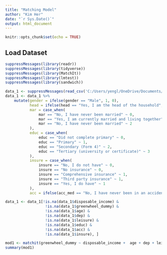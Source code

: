 ```yaml
---
title: "Matching Model"
author: "Kim Her"
date: "`r Sys.Date()`"
output: html_document
---
```


```r
knitr::opts_chunk$set(echo = TRUE)
```

## Load Dataset

```r
suppressMessages(library(readr))
suppressMessages(library(tidyverse))
suppressMessages(library(MatchIt))
suppressMessages(library(lmtest))
suppressMessages(library(sandwich))

data_1 <- suppressMessages(read_csv('C:/Users/yengl/OneDrive/Documents/World Bank Project/appended_df.csv'))
data_1 <- data_1 %>% 
    mutate(gender = ifelse(gender == "Male", 1, 0),
           head = ifelse(head == "Yes, I am the head of the household", 1, 0),
           mar = case_when(
               mar == "No, I have never been married" ~ 0,
               mar == "Yes, I am currently married and living together" ~ 1,
               mar == "No, I have never been married" ~ 2
           ),
           educ = case_when(
               educ == "Did not complete primary" ~ 0,
               educ == "Primary" ~ 1,
               educ == "Secondary (Form 4)" ~ 2,
               educ == "Tertiary (university or certificate)" ~ 3
           ),
           insure = case_when(
               insure == "No, I do not have" ~ 0,
               insure == "No insurance" ~ 0,
               insure == "Comprehensive insurance" ~ 1,
               insure == "Third party insurance" ~ 1,
               insure == "Yes, I do have" ~ 1
           ),
           acc = ifelse(acc_med == "No, I have never been in an accident that required medical care", 0, 1))
```

```r
data_1 <- data_1[!is.na(data_1$disposable_income) & 
                  !is.na(data_1$greenwheel_dummy) & 
                  !is.na(data_1$age) & 
                  !is.na(data_1$dep) & 
                  !is.na(data_1$leisure) & 
                  !is.na(data_1$educ) & 
                  !is.na(data_1$acc) & 
                  !is.na(data_1$insure), ]

mod1 <- matchit(greenwheel_dummy ~ disposable_income +  age + dep + leisure + educ + acc + insure, data = data_1,)
summary(mod1)
```

